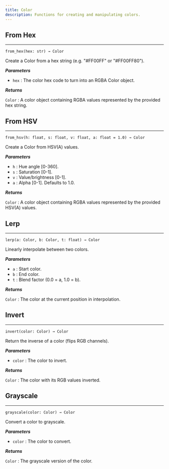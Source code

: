 ```yaml
---
title: Color
description: Functions for creating and manipulating colors.
---
```


## From Hex
---

`from_hex(hex: str) → Color`

Create a Color from a hex string (e.g. "#FF00FF" or "#FF00FF80").

_**Parameters**_

- `hex` : The color hex code to turn into an RGBA Color object.

_**Returns**_

`Color` : A color object containing RGBA values represented by the provided hex string.

## From HSV
---

`from_hsv(h: float, s: float, v: float, a: float = 1.0) → Color`

Create a Color from HSV(A) values.

_**Parameters**_

- `h` : Hue angle [0-360].
- `s` : Saturation [0-1].
- `v` : Value/brightness [0-1].
- `a` : Alpha [0-1]. Defaults to 1.0.

_**Returns**_

`Color` : A color object containing RGBA values represented by the provided HSV(A) values.

## Lerp
---

`lerp(a: Color, b: Color, t: float) → Color`

Linearly interpolate between two colors.

_**Parameters**_

- `a` : Start color.
- `b` : End color.
- `t` : Blend factor (0.0 = a, 1.0 = b).

_**Returns**_

`Color` : The color at the current position in interpolation.

## Invert
---

`invert(color: Color) → Color`

Return the inverse of a color (flips RGB channels).

_**Parameters**_

- `color` : The color to invert.

_**Returns**_

`Color` : The color with its RGB values inverted.

## Grayscale
---

`grayscale(color: Color) → Color`

Convert a color to grayscale.

_**Parameters**_

- `color` : The color to convert.

_**Returns**_

`Color` : The grayscale version of the color.
